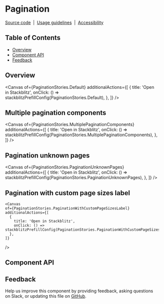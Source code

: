 
<Meta isTemplate />

# Pagination

[Source code](https://github.com/carbon-design-system/carbon/tree/main/packages/react/src/components/Pagination)
&nbsp;|&nbsp;
[Usage guidelines](https://www.carbondesignsystem.com/components/pagination/usage)
&nbsp;|&nbsp;
[Accessibility](https://www.carbondesignsystem.com/components/pagination/accessibility)

## Table of Contents

- [Overview](#overview)
- [Component API](#component-api)
- [Feedback](#feedback)

## Overview

  <Canvas
    of={PaginationStories.Default}
    additionalActions={[
      {
        title: 'Open in Stackblitz',
        onClick: () => stackblitzPrefillConfig(PaginationStories.Default),
      },
    ]}
  />

## Multiple pagination components
  <Canvas
    of={PaginationStories.MultiplePaginationComponents}
    additionalActions={[
      {
        title: 'Open in Stackblitz',
        onClick: () => stackblitzPrefillConfig(PaginationStories.MultiplePaginationComponents),
      },
    ]}
  />

## Pagination unknown pages

  <Canvas
    of={PaginationStories.PaginationUnknownPages}
    additionalActions={[
      {
        title: 'Open in Stackblitz',
        onClick: () => stackblitzPrefillConfig(PaginationStories.PaginationUnknownPages),
      },
    ]}
  />

## Pagination with custom page sizes label

    <Canvas
    of={PaginationStories.PaginationWithCustomPageSizesLabel}
    additionalActions={[
      {
        title: 'Open in Stackblitz',
        onClick: () => stackblitzPrefillConfig(PaginationStories.PaginationWithCustomPageSizesLabel),
      },
    ]}
  />

## Component API

<ArgTypes />

## Feedback

Help us improve this component by providing feedback, asking questions on Slack,
or updating this file on
[GitHub](https://github.com/carbon-design-system/carbon/edit/main/packages/react/src/components/Pagination/Pagination.mdx).
